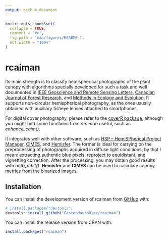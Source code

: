 ```yaml
---
output: github_document
---
```


<!-- README.md is generated from README.Rmd. Please edit that file -->

```r
knitr::opts_chunk$set(
  collapse = TRUE,
  comment = "#>",
  fig.path = "man/figures/README-",
  out.width = "100%"
)
```

# rcaiman

<!-- badges: start -->
<!-- badges: end -->

Its main strength is to classify hemispherical photographs of the plant canopy
with algorithms specially developed for such a task and well documented in [IEEE
Geoscience and Remote Sensing
Letters](https://ieeexplore.ieee.org/document/7103294?arnumber=7103294),
[Canadian Journal of Forest
Research](https://cdnsciencepub.com/doi/full/10.1139/cjfr-2018-0006), and 
[Methods in Ecology and 
Evolution](https://besjournals.onlinelibrary.wiley.com/doi/10.1111/2041-210X.14059). 
It supports non-circular hemispherical photography, as the ones usually
obtained with auxiliary fisheye lenses attached to smartphones.

For digital cover photography, please refer to the [coverR
package](https://link.springer.com/article/10.1007/s00468-022-02338-5), although
you might find some functions from *rcaiman* useful, such as *enhance_caim()*.

It integrates well with other software, such as [HSP – HemiSPherical Project Manager](http://scorpion.aai.ee/~lang/HSP/),
[CIMES](http://jmnw.free.fr/), and
[Hemisfer](https://www.schleppi.ch/patrick/hemisfer/). The former is ideal for
carrying on the preprocessing of photographs acquired in diffuse light
conditions, by that I mean: extracting authentic blue pixels, reproject to
equidistant, and vignetting correction. After the processing, you may obtain
good results with *ootb_mblt()*. **Hemisfer** and **CIMES** can be used to
calculate canopy metrics from the binarized images.


## Installation

You can install the development version of rcaiman from [GitHub](https://github.com/) with:

``` r
# install.packages("devtools")
devtools::install_github("GastonMauroDiaz/rcaiman")
```

You can install the release version from CRAN with:

``` r
install.packages("rcaiman")
```
